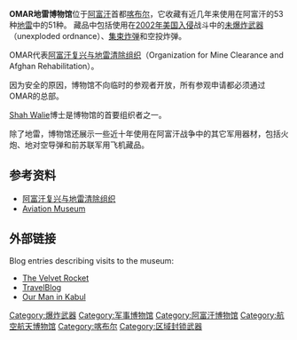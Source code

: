 '''OMAR地雷博物馆'''位于[[阿富汗|阿富汗]]首都[[喀布尔|喀布尔]]，它收藏有近几年来使用在阿富汗的53种[[地雷|地雷]]中的51种。 藏品中包括使用在[[阿富汗战争_(2001年)|2002年美国入侵]]战斗中的[[未爆炸武器|未爆炸武器]]（unexploded ordnance）、[[集束炸弹|集束炸弹]]和空投炸弹。

OMAR代表[[阿富汗复兴与地雷清除组织|阿富汗复兴与地雷清除组织]]（Organization for Mine Clearance and Afghan Rehabilitation）。

因为安全的原因，博物馆不向临时的参观者开放，所有参观申请都必须通过OMAR的总部。

[[Shah_Walie|Shah Walie]]博士是博物馆的首要组织者之一。

除了地雷，博物馆还展示一些近十年使用在阿富汗战争中的其它军用器材，包括火炮、地对空导弹和前苏联军用飞机藏品。

==参考资料==
* [https://web.archive.org/web/20081121205956/http://www.mineclearance.org/page6.html 阿富汗复兴与地雷清除组织]
* [http://www.aviationmuseum.eu/World/Middle-East/Afghanistan/Kabul/OMAR_Mine_Museum.htm Aviation Museum]{{Wayback|url=http://www.aviationmuseum.eu/World/Middle-East/Afghanistan/Kabul/OMAR_Mine_Museum.htm |date=20090616041025 }}

==外部链接==
Blog entries describing visits to the museum:
* [http://thevelvetrocket.com/2008/05/24/omar-mine-museum-or-omar-land-mine-museum-depending-on-whom-you-ask/ The Velvet Rocket]{{Wayback|url=http://thevelvetrocket.com/2008/05/24/omar-mine-museum-or-omar-land-mine-museum-depending-on-whom-you-ask/ |date=20091216155719 }}
* [http://www.travelblog.org/Asia/Afghanistan/East/Kabul/blog-49393.html TravelBlog]{{Wayback|url=http://www.travelblog.org/Asia/Afghanistan/East/Kabul/blog-49393.html |date=20100104222401 }}
* [https://web.archive.org/web/20091104015524/http://blog.vm.ee/2008/09/visit-to-the-omar-mine-museum-omar-miinimuuseumi-kulastus/ Our Man in Kabul]

{{coord|34.559860954683025|N|69.20184016227722|E|display=title}}

{{航空航天列表集}}
[[Category:爆炸武器|Category:爆炸武器]]
[[Category:军事博物馆|Category:军事博物馆]]
[[Category:阿富汗博物馆|Category:阿富汗博物馆]]
[[Category:航空航天博物馆|Category:航空航天博物馆]]
[[Category:喀布尔|Category:喀布尔]]
[[Category:区域封锁武器|Category:区域封锁武器]]
{{Afghanistan-stub}}
{{museum-stub}}